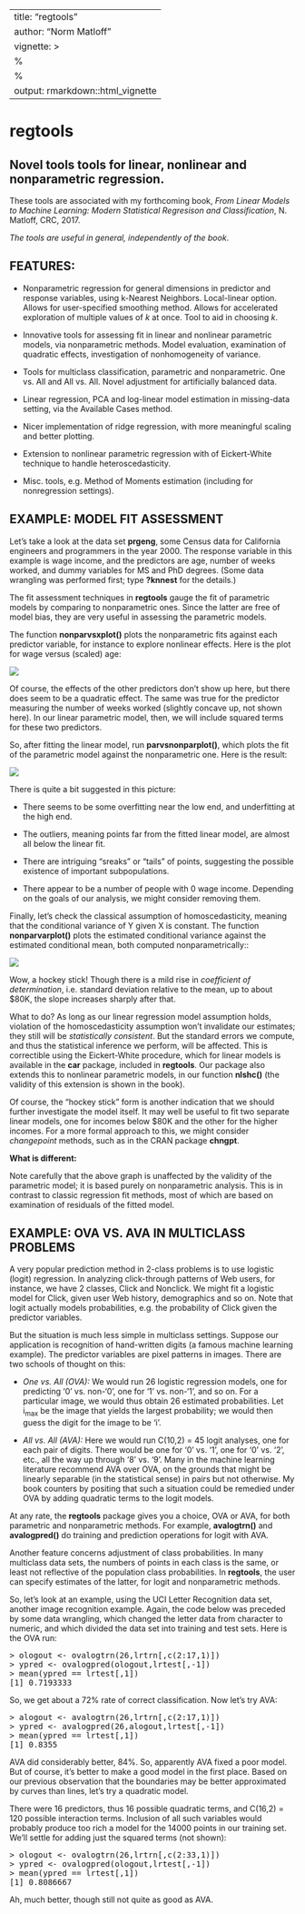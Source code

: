 
---
title: "regtools"
author: "Norm Matloff"
vignette: >
  %\VignetteIndexEntry{regtools}
  %\VignetteEngine{knitr::rmarkdown}
output: rmarkdown::html_vignette
---

# regtools 

## Novel tools tools for linear, nonlinear and nonparametric regression.

These tools are associated with my forthcoming book, <i>From Linear
Models to Machine Learning: Modern Statistical Regresison and
Classification</i>, N. Matloff, CRC, 2017.  

<i>The tools are
useful in general, independently of the book</i>.

## FEATURES:

* Nonparametric regression for general dimensions in predictor and
response variables, using k-Nearest Neighbors.  Local-linear option.
Allows for user-specified smoothing method.  Allows for accelerated
exploration of multiple values of <i>k</i> at once.  Tool to aid in
choosing <i>k</i>.

* Innovative tools for assessing fit in linear and nonlinear parametric
models, via nonparametric methods.  Model evaluation, examination of
quadratic effects, investigation of nonhomogeneity of variance.

* Tools for multiclass classification, parametric and nonparametric.
One vs. All and All vs. All.  Novel adjustment for artificially
balanced data.

* Linear regression, PCA and log-linear model estimation in missing-data
setting, via the Available Cases method.

* Nicer implementation of ridge regression, with more meaningful scaling
and better plotting.

* Extension to nonlinear parametric regression with of Eickert-White
technique to handle heteroscedasticity.

* Misc. tools, e.g. Method of Moments estimation (including for
nonregression settings).

## EXAMPLE:  MODEL FIT ASSESSMENT

Let's take a look at the data set <b>prgeng</b>, some Census data for
California engineers and programmers in the year 2000. The response
variable in this example is wage income, and the predictors are age,
number of weeks worked, and dummy variables for MS and PhD degrees.
(Some data wrangling was performed first; type <b>?knnest</b> for the
details.)

The fit assessment techniques in <b>regtools</b> gauge the fit of
parametric models by comparing to nonparametric ones.  Since the latter
are free of model bias, they are very useful in assessing the parametric
models.

The function <b>nonparvsxplot()</b> plots the nonparametric fits against
each predictor variable, for instance to explore nonlinear effects.
Here is the plot for wage versus (scaled) age:

<img src = "wagevsage.png">

Of course, the effects of the other predictors don't show up here, but
there does seem to be a quadratic effect. The same was true for the
predictor measuring the number of weeks worked (slightly concave up, not
shown here).  In our linear parametric model, then, we will include
squared terms for these two predictors.

So, after fitting the linear model, run <b>parvsnonparplot()</b>, which
plots the fit of the parametric model against the nonparametric one.
Here is the result:

<img src = "parvsnonpar.png">

There is quite a bit suggested in this picture:

* There seems to be some overfitting near the low end, and underfitting at
the high end.  

* The outliers, meaning points far from the fitted linear model, are
almost all below the linear fit.

* There are intriguing "sreaks" or "tails" of points, suggesting the
possible existence of important subpopulations.

* There appear to be a number of people with 0 wage income. Depending on
the goals of our analysis, we might consider removing them.

Finally, let's check the classical assumption of homoscedasticity,
meaning that the conditional variance of Y given X is constant.  The
function <b>nonparvarplot()</b> plots the estimated conditional variance
against the estimated conditional mean, both computed nonparametrically::

<img src = "varvsmean.png">

Wow, a hockey stick!  Though there is a mild rise in <i>coefficient of
determination</i>, i.e.  standard deviation relative to the mean, up to
about $80K, the slope increases sharply after that.

What to do?  As long as our linear regression model assumption holds,
violation of the homoscedasticity assumption won't invalidate our
estimates; they still will be <i>statistically consistent</i>.  But the
standard errors we compute, and thus the statistical inference we
perform, will be affected.  This is correctible using the  Eickert-White
procedure, which for linear models is available in the <b>car</b>
package, included in <b>regtools</b>.  Our package also extends
this to nonlinear parametric models, in our function <b>nlshc()</b> (the
validity of this extension is shown in the book).

Of course, the "hockey stick" form is another indication that we should
further investigate the model itself.  It may well be useful to fit two
separate linear models, one for incomes below $80K and the other for the
higher incomes.  For a more formal approach to this, we might consider
<i>changepoint</i> methods, such as in the CRAN package
<strong>chngpt</strong>.

<strong>What is different:</strong>

Note carefully that the above graph is unaffected by the validity of
the parametric model; it is based purely on nonparametric analysis.
This is in contrast to classic regression fit methods, most of which are
based on examination of residuals of the fitted model.

## EXAMPLE: OVA VS. AVA IN MULTICLASS PROBLEMS

A very popular prediction method in 2-class problems is to use logistic
(logit) regression. In analyzing click-through patterns of Web users,
for instance, we have 2 classes, Click and Nonclick.  We might fit a
logistic model for Click, given user Web history, demographics and so
on.  Note that logit actually models probabilities, e.g. the probability
of Click given the predictor variables.

But the situation is much less simple in multiclass settings. Suppose
our application is recognition of hand-written digits (a famous machine
learning example). The predictor variables are pixel patterns in images.
There are two schools of thought on this:

* <i>One vs. All (OVA):</i>  We would run 26 logistic regression models,
  one for predicting '0' vs. non-'0', one for '1' vs. non-'1', and so
on.  For a particular image, we would thus obtain 26 estimated
probabilities.  Let i<sub>max</sub> be the image that yields the largest
probability; we would then guess the digit for the image to be 'i'.

* <i>All vs. All (AVA):</i>  Here we would run C(10,2) = 45 logit
analyses, one for each pair of digits.  There would be one for '0' vs.
'1', one for '0' vs. '2', etc., all the way up through '8' vs. '9'.
Many in the machine learning literature recommend AVA over OVA, on the
grounds that might be linearly separable (in the statistical sense) in
pairs but not otherwise.  My book counters by positing that such a
situation could be remedied under OVA by adding quadratic terms to the
logit models.

At any rate, the <strong>regtools</strong> package gives you a choice,
OVA or AVA, for both parametric and nonparametric methods.  For example,
<strong>avalogtrn()</strong> and <strong>avalogpred()</strong> do
training and prediction operations for logit with AVA.

Another feature concerns adjustment of class probabilities.  In many
multiclass data sets, the numbers of points in each class is the same,
or least not reflective of the population class probabilities. In
<strong>regtools</strong>, the user can specify estimates of the latter,
for logit and nonparametric methods.

So, let's look at an example, using the UCI Letter Recognition data set,
another image recognition example.  Again, the code below was preceded
by some data wrangling, which changed the letter data from character to
numeric, and which divided the data set into training and test sets.
Here is the OVA run:

<pre>
> ologout <- ovalogtrn(26,lrtrn[,c(2:17,1)]) 
> ypred <- ovalogpred(ologout,lrtest[,-1]) 
> mean(ypred == lrtest[,1]) 
[1] 0.7193333 
</pre>

So, we get about a 72% rate of correct classification.  Now let's try
AVA:

<pre>
> alogout <- avalogtrn(26,lrtrn[,c(2:17,1)])
> ypred <- avalogpred(26,alogout,lrtest[,-1])
> mean(ypred == lrtest[,1])
[1] 0.8355
</pre>

AVA did considerably better, 84%.  So, apparently AVA fixed a poor
model. But of course, it’s better to make a good model in the first
place. Based on our previous observation that the boundaries may be
better approximated by curves than lines, let's try a quadratic model.

There were 16 predictors, thus 16 possible quadratic terms, and C(16,2)
= 120 possible interaction terms.  Inclusion of all such variables would
probably produce too rich a model for the 14000 points in our training
set.  We'll settle for adding just the squared terms (not shown):

<pre>
> ologout <- ovalogtrn(26,lrtrn[,c(2:33,1)])
> ypred <- ovalogpred(ologout,lrtest[,-1])
> mean(ypred == lrtest[,1])
[1] 0.8086667
</pre>

Ah, much better, though still not quite as good as AVA.


